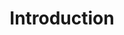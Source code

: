 ---
type: Unit
title: "Introduction"
description: "Learn the basics of JavaScript"
lessons: ["js_basic1","js_basic2"]
---